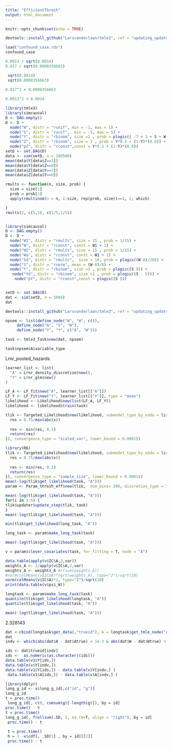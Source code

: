 ```yaml
---
title: "EfficientThresh"
output: html_document
---
```


```r
knitr::opts_chunk$set(echo = TRUE)
```

```r
devtools::install_github("Larsvanderlaan/tmle3", ref = "updating_updater")

```

```r
load("confound_case.rds")
confound_case
```

```r
0.0013 / sqrt(0.0014)
0.037 / sqrt(0.0008356663)

 sqrt(0.0014)
 sqrt(0.0008356663)
 
0.037^2 + 0.0008356663

0.0013^2 + 0.0014
```

```r
library(tmle3)
library(simcausal)
D <- DAG.empty()
D <- D +
  node("W", distr = "runif", min = -1, max = 1) +
  node("S", distr = "runif",  min = -5, max = 5) +
  node("Y", distr = "rbinom", size =1 , prob = plogis(( -7 + 1 + S + W ))) +
  node("Z", distr = "rbinom", size = 1 , prob = Y*0.5 + (1-Y)*(0.8)) +
  node("pZ", distr = "rconst",const = Y*0.5 + (1-Y)*(0.8)) 
setD <- set.DAG(D)
data <- sim(setD, n = 100500)
mean(data$Y[data$Z==1])
mean(data$Y[data$Z==0])
mean(data$Z[data$Y==1])
mean(data$Z[data$Y==0])
```


```r
rmults <- function(n, size, prob) {
  size = size[1]
  prob = prob[1]
  apply(rmultinom(n = n, 1:size, rep(prob, size))==1, 2, which)

}
rmults(2, c(5,5), c(1/5,1/5))


library(simcausal)
D <- DAG.empty()
D <- D +
  node("W1", distr = "rmults", size = 15 , prob = 1/15) +
  node("W", distr = "rconst", const = W1 + 1) +
  node("W2", distr = "rmults", size = 15 , prob = 1/15) +
  node("Wa", distr = "rconst", const = W1 + 1) +
  node("Sd", distr = "rmults",  size = 10, prob = plogis((W-8)/20)) +
  node("S", distr = "rnorm", mean = (W-8)/8) +
  node("Y", distr = "rbinom", size =1 , prob = plogis((S ))) + 
   node("Yd", distr = "rbinom", size =1 , prob = plogis((S - 5))) + 
    node("pY", distr = "rconst",const = plogis((S )))


setD <- set.DAG(D)
dat <- sim(setD, n = 1000)
dat

```
```r
devtools::install_github("Larsvanderlaan/tmle3", ref = "updating_updater")

```

```r
npsem <- list(define_node("W", "W", c()),
     define_node("A", "S", "W"),
     define_node("Y", "Y", c("A", "W")))

task <- tmle3_Task$new(dat, npsem)
```

```r
task$npsem$A$variable_type
```
Lrnr_pooled_hazards
```r
learner_list <- list(
  "A" = Lrnr_density_discretize$new(),
  "Y" = Lrnr_glm$new()
)

LF_A <- LF_fit$new("A", learner_list[["A"]])
LF_Y <- LF_fit$new("Y", learner_list[["Y"]], type = "mean")
likelihood <- Likelihood$new(list(LF_A, LF_Y))
likelihood <- likelihood$train(task)

```

```r
tlik <- Targeted_Likelihood$new(likelihood, submodel_type_by_node = list("Y" = "logistic", "A" = "EIC"), updater = list(one_dimensional = T, constrain_step = T, delta_epsilon = list("Y" = 1e-3, "A" = function(x) {
  res = 0.75/max(abs(x))
  
  res <- min(res, 0.1)
  return(res)
}), convergence_type = "scaled_var", lower_bound = 0.0001))
```



```r
library(R6)
tlik <- Targeted_Likelihood$new(likelihood, submodel_type_by_node = list("Y" = "logistic", "A" = "EIC"), updater = list(one_dimensional = T, constrain_step = T, delta_epsilon = list("Y" = 1e-3, "A" = function(x) {
  res = 0.75/max(abs(x))
  
  res <- min(res, 0.1)
  return(res)
}), convergence_type = "sample_size", lower_bound = 0.0001))
mean(-log(tlik$get_likelihood(task, "A")))
param <- Param_thresh_eff$new(tlik,  num_bins= 200, discretize_type = "mix", discretize_g = T)
```





```r
mean(-log(tlik$get_likelihood(task, "A")))
for(i in 1:5) {
tlik$updater$update_step(tlik, task)
}
mean(-log(tlik$get_likelihood(task, "A")))
```

```r

min(tlik$get_likelihood(long_task, "A"))
```

```r
long_task <- param$make_long_task(task)

```
```r
mean(-log(tlik$get_likelihood(task, "A")))

```

```r
v = param$clever_covariates(task, for_fitting = T, node = "A")

data.table(apply(v$IC$A,2,var))
weights_A <- 1/apply(v$IC$A,2,var)
weights_A <- weights_A #/(sum(weights_A))
#norm(colMeans(v$IC$A)*sqrt(weights_A), type="2")/sqrt(10)
norm(colMeans(v$IC$A)*1, type="2")/sqrt(10)
print(data.table(v$psi_W))
```


```r
longtask <- param$make_long_task(task)
quantile(tlik$get_likelihood(longtask, "A"))
quantile(tlik$get_likelihood(task, "A"))
```

```r

mean(-log(tlik$get_likelihood(task, "A")))
```
2.328143

```r

dat <-cbind(longtask$get_data(,"trueid"), A = longtask$get_tmle_node("A"), W = longtask$get_tmle_node("W"), Atrue = task$get_tmle_node("A"), Wtrue = task$get_tmle_node("W"), id = task$id)
dat
indv <- which(abs(dat$A - dat$Atrue) < 1e-3 & abs(dat$W - dat$Wtrue) <  1e-3 & dat$id == dat$trueid)

ids <- dat$trueid[indv]
ids <-  as.numeric(as.character((ids)))
data.table(v1$Y[ids,])
data.table(v$Y[indv,])
data.table(v1$Y[ids,]) - data.table(v$Y[indv,] )
 data.table(v1$A[ids,]) - data.table(v$A[indv,] )

```
```r
library(dplyr)
long_g_id <- v$long_g_id[,c("id", "g")]
long_g_id
t = proc.time()
 long_g_id[, c(0, cumsum(g)[-length(g)]), by = id]
proc.time() - t
t = proc.time()
long_g_id[, frollsum(.SD, 2, na.rm=T, align = "right"), by = id]
 proc.time() - t
 
 t = proc.time()
 h = 1 -v$cdf[, .SD[5] , by = id][[2]]
 proc.time() - t
```



